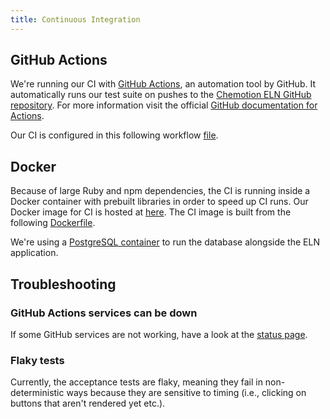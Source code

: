```yaml
---
title: Continuous Integration
---
```


## GitHub Actions

We're running our CI with [GitHub Actions](https://github.com/features/actions), an automation tool by GitHub.
It automatically runs our test suite on pushes to the
[Chemotion ELN GitHub repository](https://github.com/ComPlat/chemotion_ELN).
For more information visit the official [GitHub documentation for Actions](https://docs.github.com/en/actions).

Our CI is configured in this following workflow [file](https://github.com/ComPlat/chemotion_ELN/blob/main/.github/workflows/ci.yml).

## Docker

Because of large Ruby and npm dependencies, the CI is running inside a Docker container with prebuilt libraries
in order to speed up CI runs.
Our Docker image for CI is hosted at [here](https://hub.docker.com/r/complat/complat-ubuntu-runner).
The CI image is built from the following [Dockerfile](https://github.com/ComPlat/chemotion_ELN/blob/main/Dockerfile.github-ci).

We're using a [PostgreSQL container](https://hub.docker.com/_/postgres) to run the database alongside the ELN application.

## Troubleshooting

### GitHub Actions services can be down

If some GitHub services are not working, have a look at the [status page](https://www.githubstatus.com/).

### Flaky tests

Currently, the acceptance tests are flaky, meaning they fail in non-deterministic ways
because they are sensitive to timing (i.e., clicking on buttons that aren't rendered yet etc.).
